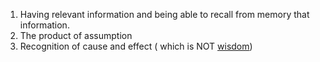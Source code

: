 #Having relevant information and being able to recall from memory that information.
#The product of assumption
#Recognition of cause and effect ( which is NOT [[wisdom]])